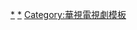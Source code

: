 {{Navbox
| name   = 華視週五偶像劇
| title  = <span style="color: #FFFFFF">[[中華電視公司|<span style="color:#FFFFFF">華視</span>]]週五偶像劇</span>
| state  = collapsed
| namestyle  =
| titlestyle = background: #1C39BB;color: #FFFFFF;
| groupstyle = background: #228B22;color: #FFFFFF;
|group1 = 2000年代
|list1  = {{Navbox|child
|groupstyle = background: #228B22;color: #FFFFFF;
 |group8 = 2007年
 |list8 = [[惡女阿楚]]
 |group10 = 2009年
 |list10 = ④[[痞子英雄]]
}}
|group2 = 2010年代
|list2  = {{Navbox|child
|groupstyle = background: #228B22;color: #FFFFFF;
 |group1 = 2010年
 |list1 = [[熊貓人 (電視劇)|熊貓人]] - [[我的排隊情人]] 
 |group2 = 2011年
 |list2 = ①[[拜金女王]]
 |group3 = 2014年
 |list3 = [[巷弄裡的那家書店]]
|group4 = 2015年
 |list4 = ⑤[[落日 (電視劇)|落日]]
|group5 = 2019年
 |list5 = ②③[[用九柑仔店]]
}}
|group3 = 備註
|list3  = 註：帶①者與[[壹電視]]策略聯盟製播；帶②者與[[三立電視]]策略聯盟製播；帶③者與[[福斯傳媒集團|福斯國際電視網]]策略聯盟製播；帶④者為向[[公共電視文化事業基金會|公視]]外購電視劇；帶⑤者為向[[客家電視台]]外購電視劇。
}} <noinclude>
[[Category:華視電視劇|*]]
[[Category:台灣偶像劇|*]]
[[Category:華視電視劇模板]]
</noinclude>